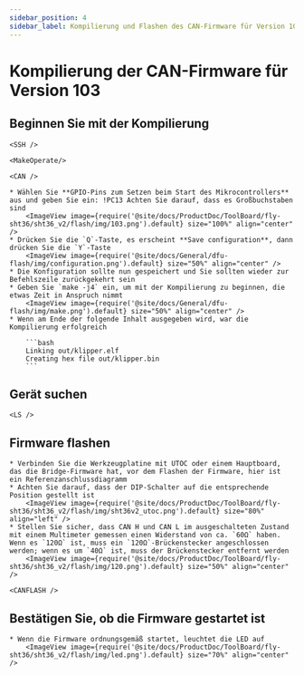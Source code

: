 ```yaml
---
sidebar_position: 4
sidebar_label: Kompilierung und Flashen des CAN-Firmware für Version 103
---
```




# Kompilierung der CAN-Firmware für Version 103

## Beginnen Sie mit der Kompilierung

    <SSH />

    <MakeOperate/>

    <CAN />

    * Wählen Sie **GPIO-Pins zum Setzen beim Start des Mikrocontrollers** aus und geben Sie ein: !PC13 Achten Sie darauf, dass es Großbuchstaben sind
        <ImageView image={require('@site/docs/ProductDoc/ToolBoard/fly-sht36/sht36_v2/flash/img/103.png').default} size="100%" align="center" />
    * Drücken Sie die `Q`-Taste, es erscheint **Save configuration**, dann drücken Sie die `Y`-Taste
        <ImageView image={require('@site/docs/General/dfu-flash/img/configuration.png').default} size="50%" align="center" />
    * Die Konfiguration sollte nun gespeichert und Sie sollten wieder zur Befehlszeile zurückgekehrt sein
    * Geben Sie `make -j4` ein, um mit der Kompilierung zu beginnen, die etwas Zeit in Anspruch nimmt
        <ImageView image={require('@site/docs/General/dfu-flash/img/make.png').default} size="50%" align="center" />
    * Wenn am Ende der folgende Inhalt ausgegeben wird, war die Kompilierung erfolgreich

        ```bash
        Linking out/klipper.elf
        Creating hex file out/klipper.bin
        ```

## Gerät suchen

    <LS />


## Firmware flashen

    * Verbinden Sie die Werkzeugplatine mit UTOC oder einem Hauptboard, das die Bridge-Firmware hat, vor dem Flashen der Firmware, hier ist ein Referenzanschlussdiagramm
    * Achten Sie darauf, dass der DIP-Schalter auf die entsprechende Position gestellt ist
        <ImageView image={require('@site/docs/ProductDoc/ToolBoard/fly-sht36/sht36_v2/flash/img/sht36v2_utoc.png').default} size="80%" align="left" />
    * Stellen Sie sicher, dass CAN H und CAN L im ausgeschalteten Zustand mit einem Multimeter gemessen einen Widerstand von ca. `60Ω` haben. Wenn es `120Ω` ist, muss ein `120Ω`-Brückenstecker angeschlossen werden; wenn es um `40Ω` ist, muss der Brückenstecker entfernt werden
        <ImageView image={require('@site/docs/ProductDoc/ToolBoard/fly-sht36/sht36_v2/flash/img/120.png').default} size="50%" align="center" />

    <CANFLASH />

## Bestätigen Sie, ob die Firmware gestartet ist

    * Wenn die Firmware ordnungsgemäß startet, leuchtet die LED auf
        <ImageView image={require('@site/docs/ProductDoc/ToolBoard/fly-sht36/sht36_v2/flash/img/led.png').default} size="70%" align="center" />

